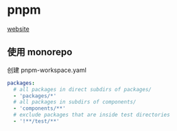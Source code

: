 # pnpm

[website](https://pnpm.io/)

## 使用 monorepo

创建 pnpm-workspace.yaml

```yaml
packages:
  # all packages in direct subdirs of packages/
  - 'packages/*'
  # all packages in subdirs of components/
  - 'components/**'
  # exclude packages that are inside test directories
  - '!**/test/**'
```
